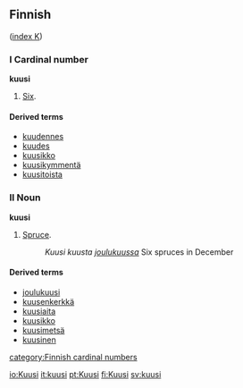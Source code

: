 ==Finnish==
([[Wiktionary:Finnish_index_k|index K]])

===I Cardinal number===
'''kuusi'''

# [[Six]].

====Derived terms====
*[[kuudennes]]
*[[kuudes]]
*[[kuusikko]]
*[[kuusikymmentä]]
*[[kuusitoista]]

===II Noun===
'''kuusi'''

# [[Spruce]].
#:''Kuusi kuusta [[joulukuu]]ssa''   Six spruces in December

====Derived terms====
*[[joulukuusi]]
*[[kuusenkerkkä]]
*[[kuusiaita]]
*[[kuusikko]]
*[[kuusimetsä]]
*[[kuusinen]]

[[category:Finnish cardinal numbers]]

[[io:Kuusi]]
[[it:kuusi]]
[[pt:Kuusi]]
[[fi:Kuusi]]
[[sv:kuusi]]